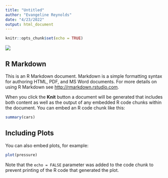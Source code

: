 ```yaml
---
title: "Untitled"
author: "Evangeline Reynolds"
date: "4/23/2022"
output: html_document
---
```


```r
knitr::opts_chunk$set(echo = TRUE)
```

![](images/paste-4F5CF95D.png)

## R Markdown

This is an R Markdown document. Markdown is a simple formatting syntax for authoring HTML, PDF, and MS Word documents. For more details on using R Markdown see <http://rmarkdown.rstudio.com>.

When you click the **Knit** button a document will be generated that includes both content as well as the output of any embedded R code chunks within the document. You can embed an R code chunk like this:

```r
summary(cars)
```

## Including Plots

You can also embed plots, for example:

```r
plot(pressure)
```

Note that the `echo = FALSE` parameter was added to the code chunk to prevent printing of the R code that generated the plot.
